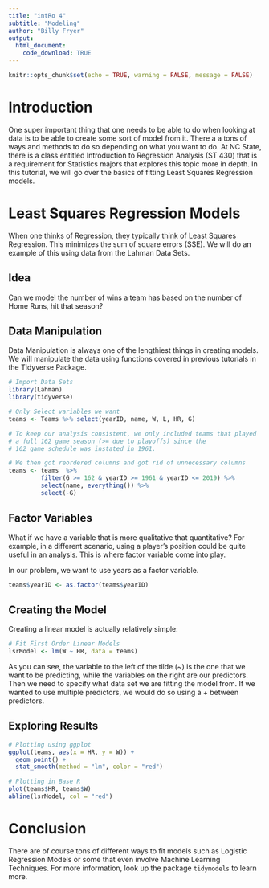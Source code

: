 ---
title: "intRo 4"
subtitle: "Modeling"
author: "Billy Fryer"
output:
  html_document:
    code_download: TRUE
---

```{r setup, include=FALSE}
knitr::opts_chunk$set(echo = TRUE, warning = FALSE, message = FALSE)
```
# Introduction

One super important thing that one needs to be able to do when looking at data is to be able to create some sort of model from it. There a a tons of ways and methods to do so depending on what you want to do. At NC State, there is a class entitled Introduction to Regression Analysis (ST 430) that is a requirement for Statistics majors that explores this topic more in depth. In this tutorial, we will go over the basics of fitting Least Squares Regression models.

# Least Squares Regression Models

When one thinks of Regression, they typically think of Least Squares Regression. This minimizes the sum of square errors (SSE). We will do an example of this using data from the Lahman Data Sets.

## Idea

Can we model the number of wins a team has based on the number of Home Runs, hit that season?

## Data Manipulation

Data Manipulation is always one of the lengthiest things in creating models. We will manipulate the data using functions covered in previous tutorials in the Tidyverse Package.

```{r data maniputlation}
# Import Data Sets
library(Lahman)
library(tidyverse)

# Only Select variables we want
teams <- Teams %>% select(yearID, name, W, L, HR, G) 

# To keep our analysis consistent, we only included teams that played 
# a full 162 game season (>= due to playoffs) since the 
# 162 game schedule was instated in 1961.

# We then got reordered columns and got rid of unnecessary columns
teams <- teams  %>% 
         filter(G >= 162 & yearID >= 1961 & yearID <= 2019) %>% 
         select(name, everything()) %>% 
         select(-G)
```

## Factor Variables

What if we have a variable that is more qualitative that quantitative? For example, in a different scenario, using a player's position could be quite useful in an analysis. This is where factor variable come into play.

In our problem, we want to use years as a factor variable.

```{r factors}
teams$yearID <- as.factor(teams$yearID)
```

## Creating the Model

Creating a linear model is actually relatively simple:

```{r LSR}
# Fit First Order Linear Models
lsrModel <- lm(W ~ HR, data = teams)
```

As you can see, the variable to the left of the tilde (~) is the one that we want to be predicting, while the variables on the right are our predictors. Then we need to specify what data set we are fitting the model from. If we wanted to use multiple predictors, we would do so using a + between predictors.

\newpage

## Exploring Results

```{r LSR results ggplot}
# Plotting using ggplot
ggplot(teams, aes(x = HR, y = W)) +
  geom_point() +
  stat_smooth(method = "lm", color = "red")
```

\newpage

```{r LSR results Base R}
# Plotting in Base R
plot(teams$HR, teams$W)
abline(lsrModel, col = "red")
```

# Conclusion

There are of course tons of different ways to fit models such as Logistic Regression Models or some that even involve Machine Learning Techniques. For more information, look up the package `tidymodels` to learn more.